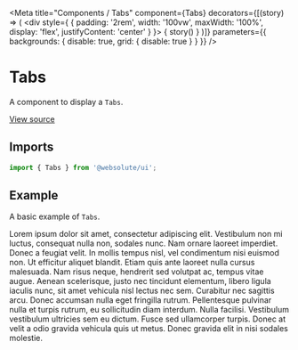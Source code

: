 
<Meta
  title="Components / Tabs"
  component={Tabs}
  decorators={[(story) => (
    <div style={ { padding: '2rem', width: '100vw', maxWidth: '100%', display: 'flex', justifyContent: 'center' } }>
      { story() }
    </div>
  )]}
  parameters={{ backgrounds: { disable: true, grid: { disable: true } } }}
/>

# Tabs

A component to display a `Tabs`.

[View source](https://github.com/actarian/design-system/tree/main/src/ui/components/tabs)

## Imports

```js
import { Tabs } from '@websolute/ui';
```

## Example

A basic example of `Tabs`.

<Canvas>
  <Story name="default">
    <Tabs initialValue="1">
      <Tabs.Item label="Marketing" value="1">
        Lorem ipsum dolor sit amet, consectetur adipiscing elit. Vestibulum non mi luctus, consequat nulla non, sodales nunc. Nam ornare laoreet imperdiet. Donec a feugiat velit. In mollis tempus nisl, vel condimentum nisi euismod non. Ut efficitur aliquet blandit. Etiam quis ante laoreet nulla cursus malesuada. Nam risus neque, hendrerit sed volutpat ac, tempus vitae augue. Aenean scelerisque, justo nec tincidunt elementum, libero ligula iaculis nunc, sit amet vehicula nisl lectus nec sem. Curabitur nec sagittis arcu.
      </Tabs.Item>
      <Tabs.Item label="Ecommerce" value="2">
        Donec accumsan nulla eget fringilla rutrum. Pellentesque pulvinar nulla et turpis rutrum, eu sollicitudin diam interdum. Nulla facilisi. Vestibulum vestibulum ultricies sem eu dictum. Fusce sed ullamcorper turpis. Donec at velit a odio gravida vehicula quis ut metus. Donec gravida elit in nisi sodales molestie.
      </Tabs.Item>
    </Tabs>
  </Story>
</Canvas>
